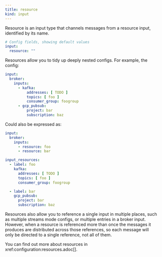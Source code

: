 ```yaml
---
title: resource
kind: input
---
```


Resource is an input type that channels messages from a resource input, identified by its name.

```yml
# Config fields, showing default values
input:
  resource: ""
```

Resources allow you to tidy up deeply nested configs. For example, the config:

```yaml
input:
  broker:
    inputs:
      - kafka:
          addresses: [ TODO ]
          topics: [ foo ]
          consumer_group: foogroup
      - gcp_pubsub:
          project: bar
          subscription: baz
```

Could also be expressed as:

```yaml
input:
  broker:
    inputs:
      - resource: foo
      - resource: bar

input_resources:
  - label: foo
    kafka:
      addresses: [ TODO ]
      topics: [ foo ]
      consumer_group: foogroup

  - label: bar
    gcp_pubsub:
      project: bar
      subscription: baz
```

Resources also allow you to reference a single input in multiple places, such as multiple streams mode configs, or multiple entries in a broker input. However, when a resource is referenced more than once the messages it produces are distributed across those references, so each message will only be directed to a single reference, not all of them.

You can find out more about resources in xref:configuration:resources.adoc[].


